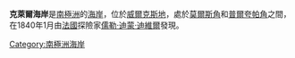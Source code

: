 {{coord|66|30|S|133|0|E|scale:4000000_source:GNIS|display=title}}

'''克萊爾海岸'''是[[南極洲|南極洲]]的[[海岸|海岸]]，位於[[威爾克斯地|威爾克斯地]]，處於[[莫爾斯角|莫爾斯角]]和[[普爾夸帕角|普爾夸帕角]]之間，在1840年1月由[[法國|法國]]探險家[[儒勒·迪蒙·迪維爾|儒勒·迪蒙·迪維爾]]發現。

{{Antarctica-geo-stub}}
[[Category:南極洲海岸|Category:南極洲海岸]]